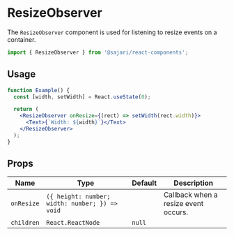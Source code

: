 
<SEO
  title="ResizeObserver"
  scope={scopes.components}
  description="The ResizeObserver component is used for listening to resize events on a container."
/>

# ResizeObserver

The `ResizeObserver` component is used for listening to resize events on a container.

```js
import { ResizeObserver } from '@sajari/react-components';
```

## Usage

```jsx
function Example() {
  const [width, setWidth] = React.useState(0);

  return (
    <ResizeObserver onResize={(rect) => setWidth(rect.width)}>
      <Text>{`Width: ${width}`}</Text>
    </ResizeObserver>
  );
}
```

## Props

| Name       | Type                                           | Default | Description                          |
| ---------- | ---------------------------------------------- | ------- | ------------------------------------ |
| `onResize` | `({ height: number; width: number; }) => void` |         | Callback when a resize event occurs. |
| `children` | `React.ReactNode`                              | `null`  |                                      |
